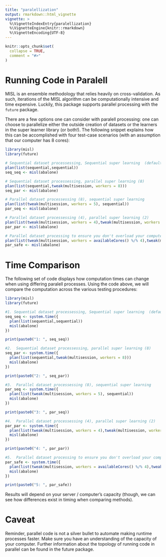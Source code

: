 ```yaml
---
title: "paralellization"
output: rmarkdown::html_vignette
vignette: >
  %\VignetteIndexEntry{paralellization}
  %\VignetteEngine{knitr::rmarkdown}
  %\VignetteEncoding{UTF-8}
---
```


```r
knitr::opts_chunk$set(
  collapse = TRUE,
  comment = "#>"
)
```

# Running Code in Paralell

MISL is an ensemble methodology that relies heavily on cross-validation. As such, iterations of the MISL algorithm can be computationally intensive and time expensive. Luckily, this package supports parallel processing with the `future` package.

There are a few options one can consider with paralell processing: one can choose to parallelize either the outside creation of datasets or the learners in the super learner library (or both!). The following snippet explains how this can be accomplished with four test-case scenarios (with an assumption that our computer has 8 cores):

```r
library(misl)
library(future)

# Sequential dataset processessing, Sequential super learning  (default)
plan(list(sequential,sequential))
seq_seq <- misl(abalone)

# Sequential dataset processessing, parallel super learning (8) 
plan(list(sequential,tweak(multisession, workers = 8)))
seq_par <- misl(abalone)

# Parallel dataset processessing (8), sequential super learning 
plan(list(tweak(multisession, workers = 5), sequential))
par_seq <- misl(abalone)

# Parallel dataset processessing (4), parallel super learning (2) 
plan(list(tweak(multisession, workers = 4),tweak(multisession, workers = 2)))
par_par <- misl(abalone)

# Parallel dataset processing to ensure you don't overload your computer
plan(list(tweak(multisession, workers = availableCores() %/% 4),tweak(multisession, workers = 4)))
par_safe <- misl(abalone)

```

# Time Comparison

The following set of code displays how computation times can change when using differing paralell processes. Using the code above, we will compare the computation across the various testing procedures:

```r
library(misl)
library(future)

#1. Sequential dataset processessing, Sequential super learning  (default)
seq_seq <- system.time({
  plan(list(sequential,sequential))
  misl(abalone)  
})

print(paste0("1: ", seq_seq))

#2.  Sequential dataset processessing, parallel super learning (8) 
seq_par <- system.time({
  plan(list(sequential,tweak(multisession, workers = 8)))
  misl(abalone)
})

print(paste0("2: ", seq_par))

#3.  Parallel dataset processessing (8), sequential super learning 
par_seq <- system.time({
  plan(list(tweak(multisession, workers = 5), sequential))
  misl(abalone)
})

print(paste0("3: ", par_seq))

#4.  Parallel dataset processessing (4), parallel super learning (2) 
par_par <- system.time({
  plan(list(tweak(multisession, workers = 4),tweak(multisession, workers = 2)))
  misl(abalone)
})

print(paste0("4: ", par_par))

#5.  Parallel dataset processing to ensure you don't overload your computer
par_safe <- system.time({
  plan(list(tweak(multisession, workers = availableCores() %/% 4),tweak(multisession, workers = 4)))
  misl(abalone)
})

print(paste0("5: ", par_safe))
```

Results will depend on your server / computer's capacity (though, we can see how differences exist in timing when comparing methods).

# Caveat

Reminder, parallel code is not a silver bullet to automate making runtime processes faster. Make sure you have an understanding of the capacity of your computer. Further information about the topology of running code in parallel can be found in the future package.
